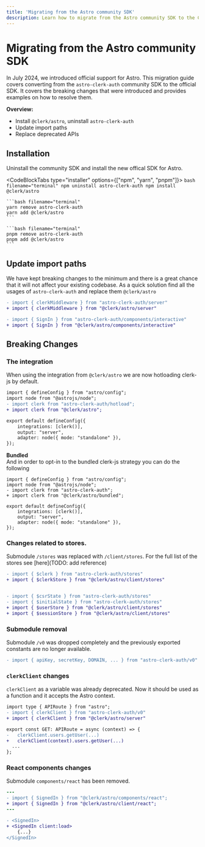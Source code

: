 ```yaml
---
title: 'Migrating from the Astro community SDK'
description: Learn how to migrate from the Astro community SDK to the Clerk Astro SDK.
---
```


# Migrating from the Astro community SDK

In July 2024, we introduced official support for Astro. This migration guide covers converting from the `astro-clerk-auth` community SDK to the official SDK. It covers the breaking changes that were introduced and provides examples on how to resolve them.


**Overview:**
- Install `@clerk/astro`, uninstall `astro-clerk-auth`
- Update import paths
- Replace deprecated APIs

## Installation

Uninstall the community SDK and install the new offical SDK for Astro.

<CodeBlockTabs type="installer" options={["npm", "yarn", "pnpm"]}>
    ```bash filename="terminal"
    npm uninstall astro-clerk-auth
    npm install @clerk/astro
    ```

    ```bash filename="terminal"
    yarn remove astro-clerk-auth
    yarn add @clerk/astro
    ```

    ```bash filename="terminal"
    pnpm remove astro-clerk-auth
    pnpm add @clerk/astro
    ```
</CodeBlockTabs>

## Update import paths
We have kept breaking changes to the minimum and there is a great chance that it will not affect your existing codebase.
As a quick solution find all the usages of `astro-clerk-auth` and replace them `@clerk/astro`

```diff
- import { clerkMiddleware } from "astro-clerk-auth/server"
+ import { clerkMiddleware } from "@clerk/astro/server"

- import { SignIn } from "astro-clerk-auth/components/interactive"
+ import { SignIn } from "@clerk/astro/components/interactive"

```


## Breaking Changes

### The integration

When using the integration from `@clerk/astro` we are now hotloading clerk-js by default.

```diff
import { defineConfig } from "astro/config";
import node from "@astrojs/node";
- import clerk from "astro-clerk-auth/hotload";
+ import clerk from "@clerk/astro";

export default defineConfig({
    integrations: [clerk()],
    output: "server",
    adapter: node({ mode: "standalone" }),
});
```

**Bundled** \
And in order to opt-in to the bundled clerk-js strategy you can do the following

```filename="astro.config.mjs" {2-3}
import { defineConfig } from "astro/config";
import node from "@astrojs/node";
- import clerk from "astro-clerk-auth";
+ import clerk from "@clerk/astro/bundled";

export default defineConfig({
    integrations: [clerk()],
    output: "server",
    adapter: node({ mode: "standalone" }),
});
```

### Changes related to stores.

Submodule `/stores` was replaced with `/client/stores`. For the full list of the stores see [here](TODO: add reference)

```diff
- import { $clerk } from "astro-clerk-auth/stores"
+ import { $clerkStore } from "@clerk/astro/client/stores"


- import { $csrState } from "astro-clerk-auth/stores"
- import { $initialState } from "astro-clerk-auth/stores"
+ import { $userStore } from "@clerk/astro/client/stores"
+ import { $sessionStore } from "@clerk/astro/client/stores"
```

### Submodule removal

Submodule `/v0` was dropped completely and the previously exported constants are no longer available.

```diff
- import { apiKey, secretKey, DOMAIN, ... } from "astro-clerk-auth/v0"
```

### `clerkClient` changes

`clerkClient` as a variable was already deprecated. Now it should be used as a function and it accepts the Astro context.

```diff
import type { APIRoute } from "astro";
- import { clerkClient } from "astro-clerk-auth/v0"
+ import { clerkClient } from "@clerk/astro/server"

export const GET: APIRoute = async (context) => {
-   clerkClient.users.getUser(...)
+   clerkClient(context).users.getUser(...)
  ...
};
```

### React components changes

Submodule `components/react` has been removed.

```diff
---
- import { SignedIn } from "@clerk/astro/components/react";
+ import { SignedIn } from "@clerk/astro/client/react";
---

- <SignedIn>
+ <SignedIn client:load>
    {...}
</SignedIn>
```

